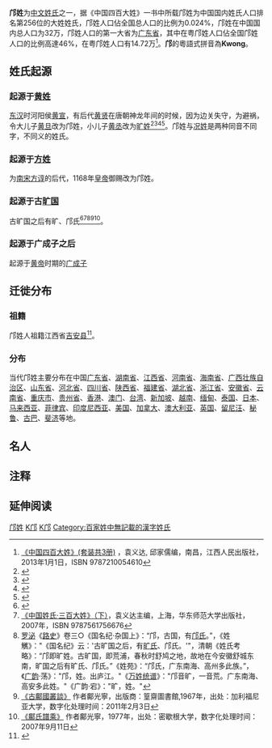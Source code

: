 {{姓氏
|复姓=
|姓氏=鄺
|繁體=鄺
|簡體=邝
|拼音=kuàng
|注音={{拼转注|kuàng}}
|中国大陆=Kuang
|台湾=k'uang
|香港=kwong
|澳门=
|新加坡=
|马来西亚=
|新字体=鄺
|旧字体=鄺
|平假名=こう
|片假名=コオ
|越南=quảng
|谚文=광
|文觀部式=gwang
|馬-賴式=kwang
|日语罗马字=kō
|反切=古晃切<br>呼光切
|同音字=
|堂号=
|郡望=南阳郡
|上古=kʷaːŋʔ,<br>qhʷaːŋ
}}

'''邝姓'''为[[中文姓氏|中文姓氏]]之一，据《中国四百大姓》一书中所载邝姓为中国国内姓氏人口排名第256位的大姓姓氏，邝姓人口佔全国总人口的比例为0.024%，邝姓在中国国内总人口为32万，邝姓人口的第一大省为[[广东省|广东省]]，其中在粤邝姓人口佔全国邝姓人口的比例高達46%，在粤邝姓人口有14.72万<ref>[http://www.amazon.cn/图书/dp/B00BQWE1CE 《中国四百大姓》(套装共3册)] {{Wayback|url=http://www.amazon.cn/%E5%9B%BE%E4%B9%A6/dp/B00BQWE1CE |date=20141220175521 }}，袁义达, 邱家儒编，南昌，江西人民出版社，2013年1月1日，ISBN 9787210054610</ref>。'''邝'''的粵語式拼音為'''Kwong'''。

==姓氏起源==

===起源于[[黄姓|黄姓]]===

[[东汉|东汉]]时河阳侯[[黃宣_(河陽侯)|黄宣]]，有后代[[黄贤|黄贤]]在唐朝神龙年间的时候，因为边关失守，为避祸，令大儿子[[黄旦|黄旦]]改为邝姓，小儿子[[黄丞|黄丞]]改为[[旷姓|旷姓]]<ref>{{Cite web |url=http://www.library.hn.cn/dfwxct/hnjpjd/kuang.htm |title=湖南图书馆＞湖南地方文献丛谈> 邝（旷）（Kuàng） |access-date=2012-04-10 |archive-date=2018-03-27 |archive-url=https://web.archive.org/web/20180327084532/http://www.library.hn.cn/dfwxct/hnjpjd/kuang.htm |dead-url=no }}</ref><ref>{{Cite web |url=http://www.library.hn.cn/hnszyl/szyl/bih5/kuang.htm |title=湖南图书馆＞湖南氏族源流 ＞邝 |access-date=2012-04-10 |archive-date=2019-08-11 |archive-url=https://web.archive.org/web/20190811193817/http://www.library.hn.cn/hnszyl/szyl/bih5/kuang.htm |dead-url=no }}</ref><ref>{{Cite web |url=http://www.txhn.net/hnszyl/201008/t20100827_7645.htm |title=湖南图书馆＞湖南氏族源流＞湖南氏族志之邝氏 |access-date=2012-04-10 |archive-date=2019-08-10 |archive-url=https://web.archive.org/web/20190810204845/http://www.txhn.net/hnszyl/201008/t20100827_7645.htm |dead-url=no }}</ref><ref>{{Cite web |url=http://www.library.hn.cn/hnszyl/szyl/bih7/kuang.htm |title=湖南图书馆＞湖南氏族源流 ＞旷 |access-date=2012-04-11 |archive-date=2019-08-11 |archive-url=https://web.archive.org/web/20190811033536/http://www.library.hn.cn/hnszyl/szyl/bih7/kuang.htm |dead-url=no }}</ref>。邝姓与[[况姓|况姓]]是两种同音不同字，不同义的姓氏。

===起源于[[方姓|方姓]]===

为[[南宋|南宋]][[方谆|方谆]]的后代，1168年[[皇帝|皇帝]]御赐改为邝姓。

===起源于古[[旷国|旷国]]===

古旷国之后有旷、邝氏<ref>{{Cite web |url=http://www.dzhzp.hk/news_view.php?id=691 |title=大中华族谱网>邝姓起源 |access-date=2013-03-15 |archive-date=2017-07-04 |archive-url=https://web.archive.org/web/20170704222523/http://www.dzhzp.hk/news_view.php?id=691 |dead-url=no }}</ref><ref>[http://res4.nlc.gov.cn/home/search.trs?method=showDetailMulti&resourceid=1&id=003725520 《中国姓氏·三百大姓》（下）]{{dead link|date=十月 2017 |bot=InternetArchiveBot }}，袁义达主编，上海，华东师范大学出版社，2007年，ISBN 9787561756676</ref><ref>[[罗泌|罗泌]]《[[路史|路史]]》卷三○《国名纪·杂国上》：“邝，古国，有[[邝氏|邝氏]]。”，《姓觽》："《国名纪》云：'古旷国之后，有[[旷氏|旷氏]]、邝氏。'"，清朝《姓氏考略》：“邝即旷姓。古旷国，即荒浦，春秋时舒鸠之地，故地在今安徽舒城东南，旷国之后有旷氏、邝氏。”《姓苑》：“邝氏，广东南海、高州多此族。”，《[[广韵|广韵]]·荡》："邝，姓。出庐江。"《[[万姓统谱|万姓统谱]]》："邝音旷，一音荒。广东南海、高安多此姓。"《广韵·宕》："旷，姓。"</ref><ref>[http://books.google.it/books?id=v2lBAQAAIAAJ&hl=zh-CN&source=gbs_similarbooks_r 《古鄺國叢談》] {{Wayback|url=http://books.google.it/books?id=v2lBAQAAIAAJ&hl=zh-CN&source=gbs_similarbooks_r |date=20191128235045 }}作者鄺光寧，出版商：篁齋圖書館,1967年，出处：加利福尼亚大学，数字化处理时间：2011年2月3日</ref><ref>[http://books.google.it/books?id=qNZIAAAAMAAJ&hl=zh-CN&source=gbs_similarbooks 《鄺氏譜乘》] {{Wayback|url=http://books.google.it/books?id=qNZIAAAAMAAJ&hl=zh-CN&source=gbs_similarbooks |date=20191129033538 }}作者鄺光寧，1977年，出处：密歇根大学，数字化处理时间：2007年9月11日</ref>。

===起源于广成子之后===
起源于[[黄帝|黄帝]]时期的[[广成子|广成子]]

==迁徙分布==
===祖籍===
邝姓人祖籍江西省[[吉安县|吉安县]]<ref>{{Cite web |url=http://www.schakka.com/Article/ShowInfo.asp?ID=6063 |title=四川客家>>客家文化>>客家姓氏>>邝氏播迁:客家先民的足迹! |access-date=2012-04-10 |archive-date=2019-08-11 |archive-url=https://web.archive.org/web/20190811015657/http://www.schakka.com/Article/ShowInfo.asp?ID=6063 |dead-url=no }}</ref>。

===分布===
当代邝姓主要分布在中国[[广东省|广东省]]、[[湖南省|湖南省]]、[[江西省|江西省]]、[[河南省|河南省]]、[[海南省|海南省]]、[[广西壮族自治区|广西壮族自治区]]、[[山东省|山东省]]、[[河北省|河北省]]、[[四川省|四川省]]、[[陕西省|陕西省]]、[[福建省|福建省]]、[[湖北省|湖北省]]、[[浙江省|浙江省]]、[[安徽省|安徽省]]、[[云南省|云南省]]、[[重庆市|重庆市]]、[[贵州省|贵州省]]、[[香港|香港]]、[[澳门|澳门]]、[[台湾|台湾]]、[[新加坡|新加坡]]、[[越南|越南]]、[[缅甸|缅甸]]、[[泰国|泰国]]、[[日本|日本]]、[[马来西亚|马来西亚]]、[[菲律宾|菲律宾]]、[[印度尼西亚|印度尼西亚]]、[[美国|美国]]、[[加拿大|加拿大]]、[[澳大利亚|澳大利亚]]、[[英国|英国]]、[[留尼汪|留尼汪]]、[[秘鲁|秘鲁]]、[[古巴|古巴]]、[[斐济|斐济]]等地。

==名人==
{{Columns-list|2;font-size:small|
* 古代：
*[[邝师虔|邝师虔]]：[[唐朝|唐朝]][[文德_(唐朝)|文德]]元年（888年）时代人物<ref>《[[古今姓氏书辨证|古今姓氏书辨证]]》：“邝，谨按《唐叛臣传》：高骈故吏邝师虔，收葬骈。”</ref>。
*[[邝怀忠|邝怀忠]]：[[曲江县|曲江]]人，[[北宋|北宋]][[嘉祐|嘉祐]]二年（1057年）丁酉科[[特奏名|特奏名]][[进士|进士]]。
*[[邝靖|邝靖]]：[[邝靖_(北宋)|邝靖 (北宋)]]，籍貫[[潮阳|潮阳]]人，北宋嘉祐三年（1058年）戊戌科登科金榜，正奏第五甲赐同进士出身；[[邝靖_(中华民国)|邝靖 (中华民国)]]，[[嘉禾|嘉禾]]人，前[[中华民国|中华民国]][[中将|中将]]。
*[[邝暐|邝暐]]：按《[[广东通志|广东通志]]》：“暐，[[新兴县|新兴县]]人，由荐辟任修职郎。”
*[[邝彬|邝彬]]：邝彬又名[[邝郴|邝郴]]，[[宁远|宁远]]人，北宋[[元符|元符]]三年（1100年）庚辰科进士，[[嘉庆|嘉庆]]《湖南通志•卷九十•选举二•进士一•宋•元符三年庚辰李崟榜》：“邝彬，宁远人，二甲，行人”。
*[[邝淡|邝淡]]：曲江人，[[南宋|南宋]][[嘉定|嘉定]]四年（1211年），辛未科特奏名进士。[[道光|道光]]《广东通志•卷六十七•选举表五•进士二•宋•二•特奏名•嘉定四年辛未》：“邝淡，曲江人，英州司法”。[[光绪|光绪]]《曲江县志•卷二•表三•选举•五•特奏•嘉定四年辛未》：“邝淡，英州司法”。
*[[邝宝|邝宝]]：按《[[万姓统谱|万姓统谱]]》：“宝，[[洪武|洪武]]间由贤良方正举，授承事郎，[[山西|山西]][[沁源县|沁源县]][[知县|知县]]。”
*[[邝仲铿|邝仲铿]]：按《万姓统谱》：“仲铿，洪武[[甲子|甲子]][[举人|举人]]。”
*[[邝子辅|邝子辅]]：按《万姓统谱》：“子辅，[[宜章|宜章]]人，以明经任本县训导，升[[安福|安福]]令，改[[句容|句容]]教谕，所在咸立师范，谢职归。”
*[[邝礼|邝礼]]：按《广东通志》：“礼，[[河源县|河源县]]人，[[永乐|永乐]]三年岁贡，任[[荔浦县|荔浦县]]知县。”
*[[鄺埜|鄺埜]]：籍贯[[湖广|湖广]]宜章人，[[明朝|明朝]]永乐九年（1411年）辛卯科殿试金榜第三甲赐同进士出身第27名，任[[兵部尚书|兵部尚书]]。
*[[邝仪|邝仪]]：宜章人，鄺埜之子，明朝[[户部|户部]][[郎中|郎中]]。
*[[邝贤贞|邝贤贞]]：按《临武县志》：邝贤贞，字文宁。少嗜学，数奇不售，七困棘闱。崇祯戊辰，应贡选，入北雍，授江西定南令，居官四载，以治行卓异，晋云南维摩知州。未几，以母老乞终，遂绝意仕进。性嗜古，博览羣书，尤精岐黄术，《脉诀》、《难经》，躬自缮写，全活不可胜计。
*[[邝受康|邝受康]]：按《广东通志》：“受康，[[乐昌县|乐昌县]]人，永乐丁酉乡举。”
*[[邝溟|邝溟]]：按《广东通志》：“溟，南海县人，中[[正统_(年号)|正统]]甲子举人，官教谕。”
*[[鄺彦誉|鄺彦誉]]：明朝官员。按《万姓统谱》：“彦誉，[[临武|临武]]人，举贤良方正任[[四川|四川]]布政司检校，正统十年升[[钱塘县|钱塘]]知县，心存恺悌，政尚宽平，以兴学为务，升[[浙江|浙江]]按察司佥事。”
*[[邝赞|邝赞]]：[[邝赞_(任丘)|邝赞 (任丘)]]，按《万姓统谱》：“赞，[[任丘|任丘]]人，景泰癸酉举人，任浙江知县。”[[邝赞_(香港)|邝赞 (香港)]]，原名鄺迺志，擔任製片、監製、策劃、錄音、本土製造電影技術等工作。
*[[邝华|邝华]]：按《广东通志》：“华，[[南海县|南海县]]人，中景泰癸酉举人。”
*[[邝英|邝英]]：按《广东通志》：“英，[[番禺县|番禺县]]人，中景泰癸酉举人，官推官。”
*[[邝澜|邝澜]]：按《广东通志》：“澜，[[琼山县|琼山县]]人，景泰丙子举人，任教谕。”
*[[邝文|邝文]]：[[邝文_(南海县)|邝文 (南海县)]]，籍贯[[广东|广东]][[南海|南海]]人，明朝成化二年（1466年）丙戌科殿試金榜第二甲賜進士出身第6名；[[邝文_(新会县)|邝文 (新会县)]]，按《广东通志》：“文，[[新会县|新会县]]人，中景泰己卯举人，官知县。”。
*[[邝乔|邝乔]]：按《广东通志》：“乔，南海县人，中天顺己卯举人。”
*[[邝慈|邝慈]]：按《广东通志》：“慈，新会县人，中天顺壬午举人，官通判。”
*[[邝鼎|邝鼎]]：按《广东通志》：“鼎，南海县人，中成化乙酉举人。”
*[[邝才|邝才]]：按《广东通志》：“才，南海县人，中成化乙酉举人。”
*[[邝德|邝德]]：按《广东通志》：“德，南海县人，中成化乙酉举人。”
*[[邝郊|邝郊]]：按《广东通志》：“郊，南海县人，中成化乙酉举人，官郎中。”
*[[邝安|邝安]]：按《广东通志》：“安，南海县人，中成化辛卯举人，官经历。”
*[[邝璇|邝璇]]：按《广东通志》：“璇，新会县人，中成化辛卯举人，官训导。”
*[[鄺頤|鄺頤]]：籍贯广东南海人，明朝成化八年（1472年）壬辰科殿試金榜第三甲赐同进士出身第130名。
*[[邝文锦|邝文锦]]：按《广东通志》：“文锦，南海县人，中成化庚子举人，官教谕。”
*[[邝澄|邝澄]]：按《广东通志》：“澄，南海县人，中成化丙午举人，官司务。”
*[[邝岑|邝岑]]：按《广东通志》：“岑，南海县人，中弘治甲子举人，官知县。”
*[[鄺璠|鄺璠]]：籍贯直隶任丘人，明朝弘治六年（1493年）癸丑科殿试金榜第三甲赐同进士出身第21名。
*[[鄺珩|鄺珩]]：籍贯直隶任丘人，明朝弘治十二年（1499年）己未科殿试金榜第三甲赐同进士出身第142名。
*[[邝约|邝约]]：籍贯广东南海人，明朝弘治十五年（1502年）壬戌科殿试金榜第三甲赐同进士出身第66名。
*[[邝宇清|邝宇清]]：按《广东通志》：“宇清，[[从化县|从化县]]人，中正德丙子举人。”
*[[鄺灏|鄺灏]]：籍贯直隶任丘（广东[[高要|高要]]）人，明朝正德十二年（1517年）丁丑科殿试金榜第二甲赐进士出身第87名。
*[[邝用礼|邝用礼]]：按《广东通志》：“用礼，南海县人，文锦之子，中正德己卯举人。”
*[[邝达礼|邝达礼]]：按《万姓统谱》：“达礼，新会人，[[恩平县|恩平县]]学生事母，伍氏以孝闻，又能友爱诸弟，嘉靖初，友人何希渊为流贼所掳，达礼悯，焉出金，诣贼赎之，贼见达礼曰此奇士也，欲胁之从，达礼不屈而死，提学副使魏校遣人往吊，兵备佥事王大用扁其门曰义士。”
*[[邝琚|邝琚]]：按《[[馆陶县志|馆陶县志]]》：“琚，任丘人，监生，嘉靖元年任知县。”
*[[邝汴|邝汴]]：籍贯直隶任丘（广东高要）人，明朝嘉靖五年（1526年）丙戌科殿试金榜第二甲赐进士出身第28名。
*[[邝梦琰|邝梦琰]]：按《广东通志》：“梦琰，南海县人，中嘉靖戊子科举人，官通判。”
*[[邝元乐|邝元乐]]：按《广东通志》：“元乐，通判。”
*[[邝彦举|邝彦举]]：按《广东通志》：“彦举，南海县人，中嘉靖丁酉举人。”
*[[邝元祥|邝元祥]]：按《广东通志》：“元祥，南海县人，中嘉靖丙午举人。”
*[[邝彭龄|邝彭龄]]：籍贯广东南海人，明朝隆庆五年（1571年）辛未科殿试金榜第三甲赐同进士出身第239名。
*[[邝立方|邝立方]]：按《广东通志》：“立方，南海县人，中[[万历|万历]]丙子举人，官知县。”
*[[邝尧龄|邝尧龄]]：按《广东通志》：“尧龄，南海县人，中万历己卯举人，官知州。”
*[[邝行可|邝行可]]：按《广东通志》：“行可，番禺县人，中万历壬午举人，官教谕。”
*[[邝廷窍|邝廷窍]]：按《广东通志》：“廷窍，南海县人，中万历壬午举人。”
*[[邝镇方|邝镇方]]：按《广东通志》：“镇方，南海县人，中万历辛卯举人，官知县。”
*[[邝惠元|邝惠元]]：按《广东通志》：“惠元，[[永安县|永安县]]人，万历二十七年选贡。”
*[[邝人龙|邝人龙]]：按《广东通志》：“人龙，[[新宁县|新宁县]]人，中万历丙午举人。”
*[[邝立志|邝立志]]：按《广东通志》：“立志，[[阳山县|阳山县]]人，由岁贡任安州同知。”
*[[邝大礼|邝大礼]]：按《广东通志》：“大礼，[[东莞县|东莞县]]人，由岁贡任知州。”
*[[邝元礼|邝元礼]]：按《广东通志》：“元礼，[[三水县|三水县]]人，由岁贡任通判。”
*[[邝涛|邝涛]]：按《广东通志》：“涛，[[高要县|高要县]]人，由乡举任桐城知县。”
*[[邝怀德|邝怀德]]：按《广东通志》：“怀德，[[乳源县|乳源县]]人，由岁贡任上犹县令。”
*[[邝洪熙|邝洪熙]]：按《广东通志》：“洪熙，番禺县人，中天启甲子举人，官知县。”
*[[邝应昌|邝应昌]]：按《广东通志》：“应昌，东莞县人，中崇祯癸酉举人，官教谕。”
*[[邝作成|邝作成]]：按《[[江西通志|江西通志]]》：“作成，[[庐陵|庐陵]]人，安成寇作，作成保障，勇斗境赖，以全献俘于监郡，监郡喜曰得义士如邝君，数辈岂忧红巾。”
*[[鄺曰廣|鄺曰廣]]：籍贯广东南海人，明朝崇祯十年（1637年）丁丑科殿试金榜第三甲赐同进士出身第193名。
*[[鄺湛之|鄺湛之]]：广东番禺人，邝露从兄，明朝将领，为袁崇焕部将，战死辽东。　
*[[鄺露|鄺露]]：南明朝官员，官中书舍人，[[永曆_(南明)|永历]]四年（1648年）清兵入侵广东，鄺露拒不降清，抱琴绝食而死。
*[[鄺鴻|鄺鴻]]：字劇孟，广东南海人，鄺露之子，顺治三年正月，鄺鴻率領北山義旅千餘人與清兵激戰，於廣州東郊戰死。　
*[[邝奕垣|邝奕垣]]：籍贯广东[[河源|河源]]人，[[清朝|清朝]]顺治九年（1652年）壬辰科殿试金榜第三甲赐同进士出身第259名。　
*[[邝廷保|邝廷保]]：清朝嘉庆六年（1801年）辛酉恩科武殿试金榜第三甲赐同武进士出身第32名。
*[[邝瑞龙|邝瑞龙]]：字彪敬，籍贯珠海黄梁都小濠涌，出身同治进士，主要职衔花翎侍卫，清朝同治十年（1871年）辛未科武殿试金榜第二甲赐[[武进士|武进士]]出身第4名。
*[[鄺兆雷|鄺兆雷]]：籍贯广东[[新宁|新宁]]人，清朝光绪十八年（1892年）壬辰科殿试金榜第三甲赐同武进士出身第169名。
*[[鄺恩荣|鄺恩荣]]：字流光，籍贯珠海黄梁镇小濠涌，出身光绪武进士，主要职衔花翎侍卫，清朝光绪二十四年（1898年）戊戌科武殿试金榜第二甲赐[[武进士|武进士]]出身第4名。
*[[邝耀龙|邝耀龙]]：字勇敬，籍贯珠海黄梁都小濠涌，出身光绪武进土。
*[[邝伟|邝伟]]：广东新会武进士，乾隆十六年任台湾水师左营游击。
*[[鄺富灼|鄺富灼]]：清朝光绪三十三年（1907年）游学毕业进士九月十六日甲辰验放学部考验游学毕业生赏给进士文科进士第1名。
*[[鄺荣光|鄺荣光]]：英文姓名Kwong Yung Kong，籍贯广东新宁，第一批留美幼童，留美年龄10岁，职业矿业工程师，清朝宣统元年（1909年）游学毕业进士十二月初七日壬午核定游学专门各员赏给进士工科进士第5名。
*[[鄺英杰|鄺英杰]]：清朝宣统三年（1911年）游学毕业进士四月丁酉引见北洋大学堂毕业生进士出身第6名。
*[[邝士式|邝士式]]：字楷如，籍贯珠海黄梁都小潦涌，出身康熙岁贡，主要职衔龙川县训导。
*[[邝连得|邝连得]]：字由观，籍贯珠海黄梁都小濠涌，出身嘉庆(出身无考)，主要职衔香山协右营外委。
*[[邝日培|邝日培]]：籍贯珠海黄梁都斗门，出身咸丰副贡。
*[[邝兆龙|邝兆龙]]：籍贯珠海黄梁都大濠涌，出身同治副贡。
*[[邝家杰|邝家杰]]：字刚焯，籍贯珠海黄梁镇小濠涌，出身光绪武举。
*[[邝广田|邝广田]]：字藻修，籍贯珠海黄梁镇小濠涌，出身光绪武举。
*[[邝景垣|邝景垣]]：英文姓名Kwong King Huan，籍贯广东南海，第二批留美幼童，留美年龄13岁，早年病逝。
*[[邝永钟|邝永钟]]：英文姓名Kwong Wing Chung，籍贯广东南海，第二批留美幼童，留美年龄13岁，阵亡于中法海战。
*[[邝贤俦|邝贤俦]]：英文姓名Kong Kin Lign，籍贯广东南海，第三批留美幼童，留美年龄12岁，职业矿业工程师。
*[[邝景扬|邝景扬]]：（1863年－？）又名[[鄺孫謀|鄺孫謀]]（邝景阳），英文姓名Kwong King Yang，籍贯广东南海，第三批留美幼童，留美年龄13岁，职业矿业、铁路工程师。
*[[邝炳光|邝炳光]]：英文姓名Kwong Pin Kong，籍贯广东新宁，第四批留美幼童，留美年龄13岁，职业矿业工程师。
*[[邝国光|邝国光]]：英文姓名Kwong Kwok Kong，籍贯广东新宁，第四批留美幼童，留美年龄13岁，职业海军军官。
*[[邝翼|邝翼]]：籍贯广东番禺，母校约翰书院。
*[[邝子崇|邝子崇]]：前中华民国中将。
*[[邝国华|邝国华]]：前中华民国[[少将|少将]]。
*[[邝杰|邝杰]]：前中华民国少将。
*[[邝书霈|邝书霈]]：臨武人，[[黄埔军校|黄埔军校]]第五期学员，前中华民国少将<ref>[http://tw.myblog.yahoo.com/jw!GbR03i6FGRtDpM1N0ejWq3kv 邝书霈將軍部落格] {{webarchive|url=https://web.archive.org/web/20051205030424/http://tw.myblog.yahoo.com/jw!GbR03i6FGRtDpM1N0ejWq3kv |date=2005-12-05 }}</ref>。
* 現代：
*[[邝国祯|邝国祯]]：前中华民国少将。
*[[邝振翎|邝振翎]]：[[寻乌|寻乌]]人，（1885-1932年），前中华民国少将。
*[[邝昌都|邝昌都]]：[[山东|山东]]人，前中华民国[[师长|师长]]，[[督军|督军]]。
*[[邝炳煌|邝炳煌]]：[[资兴|资兴]]人，黄埔军校第三期学员，[[国民党|国民党]][[国防部|国防部]]少将部员。
*[[邝生堯|邝生堯]]：臨武人，黄埔军校第22期学员，前中华民国陸軍少校。
*[[邝月辉|邝月辉]]：[[湖南|湖南]]人，黄埔军校第6期步兵第一中队学员。
*[[邝芳洲|邝芳洲]]：临武人，黄埔军校第6期步兵第一中队学员。
*[[邝宇能|邝宇能]]：临武人，黄埔军校第6期步兵第一中队学员。
*[[邝希林|邝希林]]：宜章人，黄埔军校第6期步兵第一中队学员。
*[[邝生沅|邝生沅]]：临武人，别号玉阶，黄埔军校第6期步兵第十一中队学员。
*[[邝文汉|邝文汉]]：湖南人，黄埔军校第五期学员。
*[[邝积典|邝积典]]：宜章人，黄埔军校第4期学员，政治科大队第三队。
*[[邝书枢|邝书枢]]：临武人，别号克尘，黄埔军校第7期学员。
*[[邝孔聖|邝孔聖]]：臨武人，前中华民国空軍[[少校|少校]]。
*[[邝定凡|邝定凡]]：臨武人，前中华民国空軍[[上尉|上尉]]，耶穌基督後期聖徒教會永康二支會wilson8518@yahoo.com.tw。
*[[鄺麗貞|鄺麗貞]]：中華民國前[[台東縣長|台東縣長]]。
*[[邝汉|邝汉]]：中華民國前[[金门县|金门县]][[县长|县长]]。
*[[邝光林|邝光林]]：（1898年－？），历任中华民国驻马尼拉总领事、驻旧金山总领事。
*[[邝煦堃|邝煦堃]]：（1892年－？），字伯和，广东番禺人。中华民国外交官。
*[[鄺其志|鄺其志]]：[[香港|香港]]前[[庫務局|庫務局]][[局長|局長]]。
*[[鄺漢生|鄺漢生]]：香港前[[工務局|工務局]]局長。
*[[鄺鴻銓|鄺鴻銓]]：[[澳大利亚|澳大利亚]]前[[达尔文市|达尔文市]][[市长|市长]]。
*[[鄺友良|鄺友良]]：[[美國|美國]]商人和政治家。
*[[鄺傑靈|鄺傑靈]]：Matt Fong，美国[[加利福尼亚州|加利福尼亚州]]财务长。
* 鄺詠萱： 香港時事評論員，加拿大國籍，祖籍廣東省臺山，丈夫是時事評論員劉細良
*[[鄺志堅|鄺志堅]]：前任[[香港立法會|香港立法會]][[議員|議員]]。
*[[鄺健廉|鄺健廉]]：藝名[[紅線女|紅線女]]，廣東[[粵劇|粵劇]][[演員|演員]]。
*[[鄺任農|鄺任農]]：前[[中国人民解放军中将|中国人民解放军中将]]，[[中国人民解放军空军|中国人民解放军空军]]副司令员<ref>[http://www.gov.cn/gjjg/2009-02/11/content_1227333.htm 邝任农]</ref>。
*[[邝鄘|邝鄘]]：又名光炉，号爱陶，[[耒阳|耒阳]]仁义乡邝家村人。黄埔军校第二期学员，[[中国工农革命军|中国工农革命军]]第四军第十二师三十四团团长。1928年6月5日被捕。
*[[邝才诚|邝才诚]]：[[寻乌|寻乌]]人，黄埔军校第二期学员，中国工农革命军11军50团参谋长，1930年2月被捕。
*[[鄺小平|鄺小平]]：[[萍乡市|萍乡市]]人民政府市长。
*[[邝邹飞|邝邹飞]]：[[醴陵市|醴陵市]]人民政府市长。
*[[邝光华|邝光华]]：[[安远县|安远县]]县委书记。
*[[鄺平正|鄺平正]]：[[青田县|青田县]]县长。
*[[鄺廣傑|鄺廣傑]]：[[香港聖公會|香港聖公會]]港澳教省榮休主教。
*[[鄺保羅|鄺保羅]]：香港[[基督教|基督教]]圣公会教省主教长。
*[[鄺凱莉|鄺凱莉]]：Kylie Kwong，[[澳洲|澳洲]]飲食節目主持人。
*[[鄺美雲|鄺美雲]]：1982年[[香港小姐|香港小姐]][[港姐|港姐]][[亞軍|亞軍]]。
*[[鄺文珣|鄺文珣]]：香港演员。
*[[鄺佐輝|鄺佐輝]]：香港演员。
*[[鄺毅怡|鄺毅怡]]：香港演员，艺名[[王喜|王喜]]。
*[[鄺俊宇|鄺俊宇]]：Roy Kwong，（1983年－），香港作家。
*[[鄺晶晶|鄺晶晶]]：前任亞視新聞財經主播。
*[[鄺美鳳|鄺美鳳]]：英文名Mable，曾任職無綫電視記者及主播。
*[[鄺凱亮|鄺凱亮]]：在有線電視台擔任娛樂記者。
*[[邝伍臣|邝伍臣]]：（1850年－1929年），原籍廣東台山，是清末民初广州有名的富商
*[[鄺新華|鄺新華]]：（1850年－1932年），又名鄺殿卿，字敬偕，廣東開平人，是同治年間粵劇的著名武生，紅線女的堂伯父。
*[[鄺肖卿|鄺肖卿]]：Kwong Siu Hing，（1929年－），籍貫廣東省花縣(現廣州市花都區)花山鎮，香港企業家，新鴻基地產前董事局主席。
*[[鄺于淳|鄺于淳]]：KWONG Yu Shun Anson，（1986年8月28日－），香港壁球運動員。
*[[邝健人|邝健人]]：Kuang, Jianren，（1947－），广东省台山人，美籍华人。
*[[邝宇平|邝宇平]]：（1932年11月9日－），中国理论物理学家。
*[[邝文伟|邝文伟]]：英文名：Abe Kwong Man-Wai，（1963年11月18日－），香港电影男编剧、导演。
*[[邝祺照|邝祺照]]：曾任清末驻美商务外交官员和教育部官员。
*[[邝衡石|邝衡石]]：（1893-1984），是清末民初广州有名的富商
*[[鄺兆昌|鄺兆昌]]：（1966年7月14日－），藝名Wasabi，筆名羅青介、青介，是香港商業電台廣告部創作總監及著名DJ，也是作家、填詞人。
*[[鄺凱迎|鄺凱迎]]：（1948年-），出生於香港，資深傳媒人，前亞洲電視高級副總裁。
*[[鄺南倫|鄺南倫]]：（笔名[[上官小威|上官小威]]，1950年－），香港著名漫畫家。
*[[鄺山笑|鄺山笑]]：（1909年－1976年），原名鄺劍飛，籍貫：廣東省臺山縣，曾經參軍及在廣州市辦報。
*[[鄺志良|鄺志良]]：Kwong Chi-Leung，香港著名剪接师。
*[[鄺東源|鄺東源]]：（笔名[[上官小寶|上官小寶]]，1945年11月23日－），香港著名漫畫家。
*[[鄺業生|鄺業生]]：前香港亞洲電視及前香港無綫電視監製。
*[[鄺樹培|鄺樹培]]：（1975年2月3日－），前香港無綫電視男配音員。
*[[鄺準|鄺準]]（Kwong Chun，1930年－），籍貫廣東省花都市（現廣州市花都區）花山鎮，新鴻基集團主席鄺肖卿的胞弟。
*[[鄺葆賢|鄺葆賢]]：香港[[本土派_(香港)|本土派]]人士，前[[青年新政|青年新政]]成員。
*[[鄺頌晴|鄺頌晴]]：香港[[鍵盤戰線|鍵盤戰線]]發言人，反對[[2014年版權（修訂）條例草案|版權（修訂）條例草案]]而知名，外號「滑鼠娘娘」。
*[[鄺祖德|鄺祖德]]：香港歌手。
*[[鄺潔楹|鄺潔楹]]：香港女演員、主持及模特兒。
*{{link-yue|鄺芷凡|鄺芷凡}}：英文名Omi Kwong（1996年5月15日—），昵称「翻版楊采妮」，香港影視女演員。


}}<!--此為模板代碼一部分 請勿移除。加入新人請在上一行加入↑-->

==注释==
{{Reflist}}

== 延伸阅读 ==
{{Wikisource further reading}}

[[Category:邝姓|]]
[[Category:漢姓|K邝]]
[[Category:中國姓氏|K邝]]
[[Category:百家姓中無記載的漢字姓氏|Category:百家姓中無記載的漢字姓氏]]